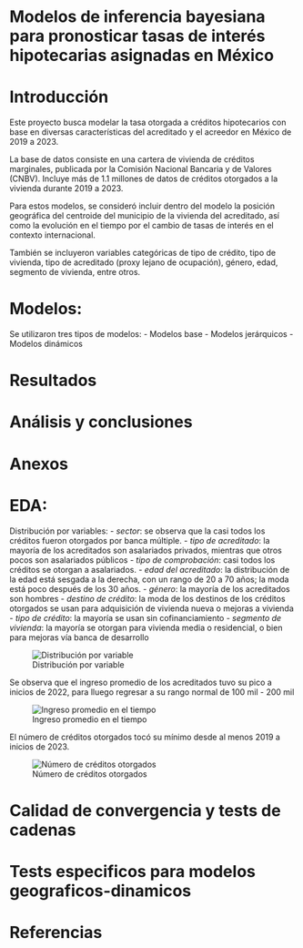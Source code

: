 # Modelos de inferencia bayesiana para pronosticar tasas de interés hipotecarias asignadas en México

# Introducción

Este proyecto busca modelar la tasa otorgada a créditos hipotecarios con base en diversas características del acreditado y el acreedor en México de 2019 a 2023.

La base de datos consiste en una cartera de vivienda de créditos marginales, publicada por la Comisión Nacional Bancaria y de Valores (CNBV). Incluye más de 1.1 millones de datos de créditos otorgados a la vivienda durante 2019 a 2023. 

Para estos modelos, se consideró incluir dentro del modelo la posición geográfica del centroide del municipio de la vivienda del acreditado, así como la evolución en el tiempo por el cambio de tasas de interés en el contexto internacional.

También se incluyeron variables categóricas de tipo de crédito, tipo de vivienda, tipo de acreditado (proxy lejano de ocupación), género, edad, segmento de vivienda, entre otros.

# Modelos:

Se utilizaron tres tipos de modelos:
- Modelos base
- Modelos jerárquicos
- Modelos dinámicos

# Resultados

# Análisis y conclusiones


# Anexos

# EDA:

Distribución por variables:
- *sector*: se observa que la casi todos los créditos fueron otorgados por banca múltiple.
- *tipo de acreditado*: la mayoría de los acreditados son asalariados privados, mientras que otros pocos son asalariados públicos
- *tipo de comprobación*: casi todos los créditos se otorgan a asalariados.
- *edad del acreditado*: la distribución de la edad está sesgada a la derecha, con un rango de 20 a 70 años; la moda está poco después de los 30 años.
- *género*: la mayoría de los acreditados son hombres
- *destino de crédito*: la moda de los destinos de los créditos otorgados se usan para adquisición de vivienda nueva o mejoras a vivienda
- *tipo de crédito*: la mayoría se usan sin cofinanciamiento
- *segmento de vivienda*: la mayoría se otorgan para vivienda media o residencial, o bien para mejoras vía banca de desarrollo

![Distribución por variable](histogramas.png)

Se observa que el ingreso promedio de los acreditados tuvo su pico a inicios de 2022, para lluego regresar a su rango normal de 100 mil - 200 mil

![Ingreso promedio en el tiempo](ingreso.png)

El número de créditos otorgados tocó su mínimo desde al menos 2019 a inicios de 2023.

![Número de créditos otorgados](num_cred.png)



# Calidad de convergencia y tests de cadenas

# Tests especificos para modelos geograficos-dinamicos

# Referencias
